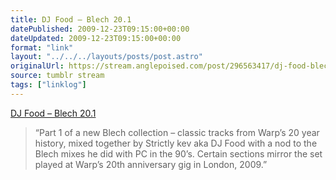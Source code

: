 ```yaml
---
title: DJ Food – Blech 20.1
datePublished: 2009-12-23T09:15:00+00:00
dateUpdated: 2009-12-23T09:15:00+00:00
format: "link"
layout: "../../../layouts/posts/post.astro"
originalUrl: https://stream.anglepoised.com/post/296563417/dj-food-blech-201-soundcloud
source: tumblr stream
tags: ["linklog"]
---
```


[DJ Food &#8211; Blech 20.1][1]

> &ldquo;Part 1 of a new Blech collection &#8211; classic tracks from Warp&rsquo;s 20 year history, mixed together by Strictly kev aka DJ Food with a nod to the Blech mixes he did with PC in the 90&rsquo;s. Certain sections mirror the set played at Warp&rsquo;s 20th anniversary gig in London, 2009.&rdquo;

[1]: http://soundcloud.com/strictly/blech-20-1
